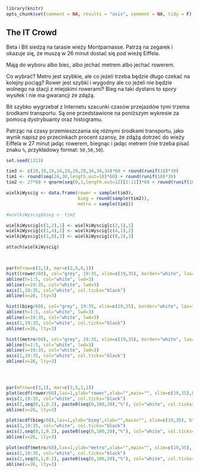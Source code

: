 ```r
library(knitr)
opts_chunk$set(comment = NA, results = "asis", comment = NA, tidy = F)
```

## The IT Crowd

Beta i Bit siedzą na tarasie wieży Montparnasse. Patrzą na zegarek i okazuje się, że muszą w 26 minut dostać się pod wieżę Eiffela.

Mają do wyboru albo biec, albo jechać metrem albo jechać rowerem.

Co wybrać? Metro jest szybkie, ale co jeżeli trzeba będzie długo czekać na kolejny pociąg? Rower jest szybki i wygodny ale co jeżeli nie będzie wolnego na stacji z miejskimi rowerami? Bieg na taki dystans to spory wysiłek i nie ma gwarancji że zdążą.

Bit szybko wygrzebał z Internetu szacunki czasów przejazdów tymi trzema środkami transportu. Są one przedstawione na poniższym wykresie za pomocą dystrybuanty oraz histogramu.

Patrząc na czasy przemieszczania się różnymi środkami transportu, jako wynik napisz po przecinkach procent szansy, że zdążą dotrzeć do wieży Eiffela w 27 minut jadąc rowerem, biegnąc i jadąc metrem (nie trzeba pisać znaku `%`, przykładowy format: `50,50,50`).


```r
set.seed(1313)

tim3 <- c(19,19,19,24,24,29,29,34,34,34)*60 + round(runif(10)*30)
tim1 <- round(seq(24,30,length.out=10)*60) + round(runif(10)*30)
tim2 <- 27*60 + qnorm(seq(0,1,length.out=12)[2:11])*60 + round(runif(10)*30)

wielkiWyscig <- data.frame(rower = sample(tim3),
                           bieg = round(sample(tim2)),
                           metro = sample(tim1))

#wielkiWyscig$bieg <- tim2

wielkiWyscig[c(1,2),1] <- wielkiWyscig[c(2,1),1]
wielkiWyscig[c(1,4),2] <- wielkiWyscig[c(4,1),2]
wielkiWyscig[c(1,8),3] <- wielkiWyscig[c(8,1),3]

attach(wielkiWyscig)



par(mfrow=c(3,1), mar=c(2,5,0,1))
hist((rower/60), col="grey", 19:35, xlim=c(19,35), border="white", las=1,xlab="",ylab="rower", yaxt="n", ylim=c(0,6), main="", xaxt="n", cex.lab=2)
abline(h=1:5, col="white", lwd=3)
abline(v=19:35, col="white", lwd=3)
axis(1,19:35, col="white", col.ticks="black")
abline(v=26, lty=3)

hist((bieg/60), col="grey", 19:35, xlim=c(19,35), border="white", las=1,xlab="",ylab="bieg", yaxt="n", ylim=c(0,6), main="", xaxt="n", cex.lab=2)
abline(h=1:5, col="white", lwd=3)
abline(v=19:35, col="white", lwd=3)
axis(1,19:35, col="white", col.ticks="black")
abline(v=26, lty=3)

hist((metro/60), col="grey", 19:35, xlim=c(19,35), border="white", las=1,xlab="",ylab="metro", yaxt="n", ylim=c(0,6), main="", xaxt="n", cex.lab=2)
abline(h=1:5, col="white", lwd=3)
abline(v=19:35, col="white", lwd=3)
axis(1,19:35, col="white", col.ticks="black")
abline(v=26, lty=3)




par(mfrow=c(3,1), mar=c(3,5,1,1))
plot(ecdf(rower/60),las=1,ylab="rower",xlab="",main="", xlim=c(19,35),bty="n", lwd=3, yaxt="n", cex.lab=2)
axis(1,19:35, col="white", col.ticks="black")
axis(2,seq(0,1,0.2), paste0(seq(0,100,20),"%"), col="white", col.ticks="white", las=1)
abline(v=26, lty=3)

plot(ecdf(bieg/60),las=1,ylab="bieg",xlab="",main="", xlim=c(19,35), bty="n", lwd=3, yaxt="n", cex.lab=2)
axis(1,19:35, col="white", col.ticks="black")
axis(2,seq(0,1,0.2), paste0(seq(0,100,20),"%"), col="white", col.ticks="white", las=1)
abline(v=26, lty=3)

plot(ecdf(metro/60),las=1,ylab="metro",xlab="",main="", xlim=c(19,35),  bty="n", lwd=3, yaxt="n", cex.lab=2)
axis(1,19:35, col="white", col.ticks="black")
axis(2,seq(0,1,0.2), paste0(seq(0,100,20),"%"), col="white", col.ticks="white", las=1)
abline(v=26, lty=3)

```
